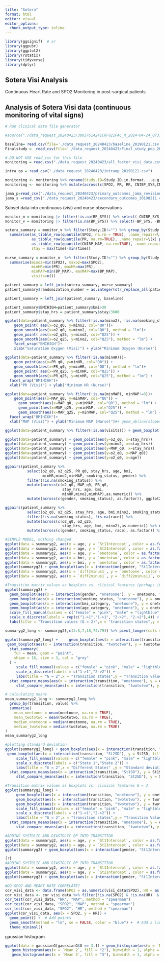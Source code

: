 ```yaml
---
title: "Sotera"
format: html
editor: visual
editor_options: 
  chunk_output_type: inline
---
```


```r
library(ggsignif)  # or
library(ggpubr)
library(ggplot2)
library(rstatix)
library(tidyverse)
library(dplyr)
```

## Sotera Visi Analysis

Continuous Heart Rate and SPO2 Monitoring in post-surgical patients

## Analysis of Sotera Visi data (continuous monitoring of vital signs)

```r
# Run clinical data file generator

#source("./data_request_20240423/30037614241CRFV21FAC_R_2024-04-24_0737.r")

baseline= read.csv(file='./data_request_20240423/baseline_20190121.csv')
Finalstudy =  read_csv(file='./data_request_20240423/Final_study_pop_20190107.csv')

# DO NOT USE read_csv for this file
monitoring = read.csv("./data_request_20240423/all_factor_visi_data.csv")

intra_op = read_csv("./data_request_20240423/intraop_20190121.csv")
```

```r
monitoring <- monitoring %>% rename(Study.ID=Study.ID.in.format....e.g..ppp.ss.nnnn.)
monitoring <- monitoring %>% mutate(across(c(SPO2, PR, RR, CNIBP_SYS,CNIBP_DIA, CNIBP_MAP, BP_SYS, BP_MAP, BP_DIA, HR), as.double))
```

```r
jama_p=read_csv("./data_request_20240423/primary_outcomes_jama_revision.csv")
jama_s =read_csv("./data_request_20240423/secondary_outcomes_20190211.csv")
```

Subset data into continuous (visi) and nurse observations

```r
monitor_n = monitoring |> filter(!is.na(BP_SYS)) %>% select(-CNIBP_SYS, -CNIBP_DIA, -CNIBP_MAP) 
monitor_v = monitoring |> filter(is.na(BP_SYS)) %>% select(-BP_SYS, -BP_DIA, -BP_MAP) %>% mutate(time = as_datetime(dev_reading_tm, format = "%d%b%Y:%H:%M:%S"))
```

```r
sotera_summary = monitor_v %>% filter(Study.ID!="") %>% group_by(Study.ID) %>% 
  summarise(as_tibble_row(quantile(SPO2, na.rm = TRUE), .name_repair=\(x) paste0('o2_q', parse_number(x))), 
            as_tibble_row(quantile(PR, na.rm=TRUE), .name_repair=\(x) paste0('PR_q', parse_number(x))),
            as_tibble_row(quantile(CNIBP_MAP, na.rm=TRUE), .name_repair=\(x) paste0('MAP_q', parse_number(x))),
            stay = max(time)-min(time))
            
nurse_summary = monitor_n  %>% filter(Study.ID!="") %>% group_by(Study.ID) %>% 
  summarise(mino2=min(SPO2), maxo2=max(SPO2), 
            minHR=min(PR), maxHR=max(PR), 
            minMAP=min(BP_MAP), maxMAP=max(BP_MAP),
            visits=n())

patient_summary = left_join(sotera_summary, nurse_summary)
patient_summary$randomization_number = as.integer(str_replace_all(patient_summary$Study.ID,'-',''))

patient_summary = left_join(patient_summary, baseline)
```

```r
patient_summary$BMIHIGH=patient_summary$bmi>30
patient_summary$stay_hrs = patient_summary$stay/3600
```

```r


ggplot(data=patient_summary %>% filter(!is.na(mino2), !is.na(smoking_status))) + 
    geom_point( aes(x=o2_q0, y=mino2, col="Q0"))+ 
    geom_smooth(aes(x=o2_q0, y=mino2, col="Q0"), method = "lm")+
    geom_point( aes(x=o2_q25, y=mino2, col="Q25")) + 
    geom_smooth(aes(x=o2_q25, y=mino2, col="Q25"), method = "lm") + 
    facet_wrap("BMIHIGH")+
    xlab("Saturation Oxygen (Visi)") + ylab("Minimum Oxygen (Nurse)")
  
ggplot(data=patient_summary %>% filter(!is.na(minHR)))+
    geom_point(aes(x=PR_q0, y=minHR, col="Q0")) +
    geom_smooth(aes(x=PR_q0, y=minHR, col="Q0"), method = "lm")+
    geom_point( aes(x=PR_q25, y=minHR, col="Q25")) +  
    geom_smooth(aes(x=PR_q25, y=minHR, col="Q25"), method = "lm") + 
  facet_wrap("BMIHIGH")+ 
  xlab("PR (Visi)") + ylab("Minimum HR (Nurse)")

ggplot(data=patient_summary %>% filter(!is.na(minMAP), minMAP!=0))+
    geom_point(aes(x=MAP_q0, y=minMAP, col="Q0")) +
      geom_smooth(aes(x=MAP_q0, y=minMAP, col="Q0"), method = "lm") + 
      geom_point(aes(x=MAP_q25, y=minMAP, col="Q25")) +
      geom_smooth(aes(x=MAP_q25, y=minMAP, col="Q25"), method = "lm") + 
  facet_wrap("BMIHIGH")+ 
  xlab("MAP (Visi)") + ylab("Minimum MAP (Nurse)")#+ geom_abline(slope=1) 

```

```r
ggplot(data=patient_summary %>% filter(!is.na(visits))) + geom_boxplot(aes(y=stay_hrs, x=as.factor(visits)))
```

```r

ggplot(data=patient_summary) + geom_point(aes(y=o2_q0, x=stay_hrs))
ggplot(data=patient_summary) + geom_point(aes(y=mino2, x=stay_hrs))
ggplot(data=patient_summary) + geom_point(aes(y=MAP_q0, x=stay_hrs))
ggplot(data=patient_summary) + geom_point(aes(y=o2_q0, x=MAP_q0))
ggplot(data=patient_summary) + geom_point(aes(y=o2_q0, x=age))


```

```r
ggpairs(patient_summary %>% 
          select(o2_q0, o2_q25, PR_q0, stay_hrs, age, bmi,
                 minHR,mino2,minMAP, smoking_status, gender) %>% 
          filter(!is.na(smoking_status)) %>%
          mutate(across(c(o2_q0, MAP_q0, PR_q0, 
                          stay_hrs, age, bmi,
                          minHR,mino2,minMAP),as.numeric)) %>% 
          mutate(across(c(gender, smoking_status), as.factor)), ggplot2::aes(colour=gender))
```

```r

ggpairs(patient_summary %>% 
          select(o2_q0, o2_q25, stay_hrs, age, bmi,mino2, smoking_status, gender, race) %>% 
          filter(!is.na(smoking_status), !is.na(race)) %>%
          mutate(across(c(o2_q0, o2_q25, 
                          stay_hrs, age, bmi, mino2),as.numeric)) %>% mutate(race2=race==1) %>% 
          mutate(across(c(gender, smoking_status, race), as.factor)) %>% select(-race), ggplot2::aes(colour=race2))
```

```r
#SIMPLE MODEL, nothing changed
ggplot(data = summaryg2, aes(x = age, y = `St1Intercept`, color = as.factor(gender))) + geom_point()
ggplot(data = summaryg2, aes(x = age, y = `St2Intercept`, color = as.factor(gender))) + geom_point()
ggplot(data = summaryg2, aes(x = age, y = `onetoone`, color = as.factor(gender))) + geom_point() + ylim(0,0.08) 
ggplot(data = summaryg2, aes(x = bmi, y = `onetotwo`, color = as.factor(smoking_status))) + geom_point() + ylim(0.95,1) + xlim(20,40)
ggplot(data = summaryg2, aes(x = bmi, y = `onetotwo`, color = as.factor(gender))) + geom_point() + ylim(0.95,1) + xlim(20,40)
ggplot(summaryg2) + geom_boxplot(aes(x = interaction(gender, "St1Intercept"), y = St1Intercept, fill = gender), na.rm = TRUE) + geom_boxplot(aes(x = interaction(gender, "St2Intercept"), y = St2Intercept, fill = gender), na.rm = TRUE) + scale_fill_manual(values = c("female" = "pink", "male" = "lightblue")) + labs(title = "Boxplot of St1Intercept and St2Intercept by Gender",x = "gender",y = "Intercept Value") +theme_minimal()
ggplot(data = summaryg2, aes(x = `diff2minus1`, y = `onetoone`, color = as.factor(age > 50))) + geom_point() + ylim(0.9,1)
ggplot(data = summaryg2, aes(x = `diff2minus1`, y = `diff22minus11`, color = as.factor(bmi>26))) + geom_point() 

```

```r
#Transition matrix values as boxplots vs. clinical features (perhaps including nurse measurements?)jk G = 2
ggplot(summaryg2) + 
  geom_boxplot(aes(x = interaction(gender, "onetoone"), y = onetoone, fill = gender), na.rm = TRUE) + geom_boxplot(aes(x = interaction(gender, "twototwo"), y = twototwo, fill = gender), na.rm = TRUE) + 
  geom_boxplot(aes(x = interaction(smoking_status, "onetoone"), y = onetoone, fill = smoking_status), na.rm = TRUE) + geom_boxplot(aes(x = interaction(smoking_status, "twototwo"), y = twototwo, fill = smoking_status), na.rm = TRUE) + 
  geom_boxplot(aes(x = interaction(bmi_category, "onetoone"), y = onetoone, fill = bmi_category), na.rm = TRUE) + geom_boxplot(aes(x = interaction(bmi_category, "twototwo"), y = twototwo, fill = bmi_category), na.rm = TRUE) + 
  geom_boxplot(aes(x = interaction(age_category, "onetoone"), y = onetoone, fill = age_category), na.rm = TRUE) + geom_boxplot(aes(x = interaction(age_category, "twototwo"), y = twototwo, fill = age_category), na.rm = TRUE) + 
  scale_fill_manual(values = c("female" = "pink", "male" = "lightblue", "smoking" = "green3", "non-smoking" = "blue4", "BMI >= 25" = "yellow2","BMI < 25" = "red3", "age >= 50" = "brown","age < 50" = "purple"))  + 
  scale_x_discrete(labels = rep(c("1->1","1->1", "2->2", "2->2"),4)) +
  labs(title = "Transition values (G = 2)",x = "transition states",y = "Intercept Value") +theme_minimal() + ylim(0.92,1) 

summaryg2_long <- summaryg2[,c(3:5,7,18,74:79)] %>% pivot_longer(cols = c(bmi_category, age_category, gender, smoking_status), names_to = "transition", values_to = "value")

ggplot(summaryg2_long) +     geom_boxplot(aes(x = interaction(transition, "onetoone"), y = onetoone, fill = value), na.rm = TRUE) + 
 geom_boxplot(aes(x = interaction(transition, "twototwo"), y = twototwo, fill = value), na.rm = TRUE) + facet_wrap(~ transition,  scales = "free_x") +
  stat_summary(
    fun = mean, geom = "point",
    shape = 16, size = 3, col = "grey"
  ) +
     scale_fill_manual(values = c("female" = "pink", "male" = "lightblue", "smoking" = "green3", "non-smoking" = "blue4", "BMI >= 30" = "yellow2","BMI < 30" = "red3", "age >= 50" = "brown","age < 50" = "purple"))  + 
     scale_x_discrete(labels = c("1->1","2->2")) +
     labs(title = "G = 2",x = "Transition states",y = "Transition values") + theme_minimal() + ylim(0.92,1) + 
  stat_compare_means(aes(x = interaction(transition, "onetoone"), y = onetoone, group = value),method = "t.test", label = "p.signif") + 
     stat_compare_means(aes(x = interaction(transition, "twototwo"), y = twototwo, group = value),method = "t.test", label = "p.signif")

# calculating means
mean_summaryg2_long <- summaryg2_long %>%
  group_by(transition, value) %>%
  summarise(
    mean_onetoone = mean(onetoone, na.rm = TRUE),
    mean_twototwo = mean(twototwo, na.rm = TRUE),
    median_onetoone = median(onetoone, na.rm = TRUE),
    median_twototwo = median(twototwo, na.rm = TRUE)
)
mean_summaryg2_long

#plotting standard deviation
ggplot(summaryg2_long) + geom_boxplot(aes(x = interaction(transition, "St1SD"), y = St1SD, fill = value), na.rm = TRUE) + 
 geom_boxplot(aes(x = interaction(transition, "St2SD"), y = St2SD, fill = value), na.rm = TRUE) + facet_wrap(~ transition,  scales = "free_x") +
     scale_fill_manual(values = c("female" = "pink", "male" = "lightblue", "smoking" = "green3", "non-smoking" = "blue4", "BMI >= 25" = "yellow2","BMI < 25" = "red3", "age >= 50" = "brown","age < 50" = "purple"))  + 
     scale_x_discrete(labels = c("State 1","State 2")) +
     labs(title = "G = 2",x = "Different States" ,y = "Standard deviation") + theme_minimal() +
  stat_compare_means(aes(x = interaction(transition, "St1SD"), y = St1SD, group = value),method = "t.test", label = "p.signif") + 
     stat_compare_means(aes(x = interaction(transition, "St2SD"), y = St2SD, group = value),method = "t.test", label = "p.signif")


```

```r
#Transition matrix values as boxplots vs. clinical features G = 3
ggplot(summaryg2_long) + 
     geom_boxplot(aes(x = interaction(transition, "onetoone"), y = onetoone, fill = value), na.rm = TRUE) + 
     geom_boxplot(aes(x = interaction(transition, "twototwo"), y = twototwo, fill = value), na.rm = TRUE) + facet_wrap(~ transition,  scales = "free_x") +
     geom_boxplot(aes(x = interaction(transition, "twototwo"), y = twototwo, fill = value), na.rm = TRUE) + facet_wrap(~ transition,  scales = "free_x") +
     scale_fill_manual(values = c("female" = "pink", "male" = "lightblue", "smoking" = "green3", "non-smoking" = "blue4", "BMI >= 25" = "yellow2","BMI < 25" = "red3", "age >= 50" = "brown","age < 50" = "purple"))  + 
     scale_x_discrete(labels = c("1->1","2->2")) +
     labs(title = "G = 2",x = "transition states",y = "Transition Values") + theme_minimal() + ylim(0.92,1) + 
  stat_compare_means(aes(x = interaction(transition, "onetoone"), y = onetoone, group = value),method = "t.test", label = "p.signif") + 
     stat_compare_means(aes(x = interaction(transition, "twototwo"), y = twototwo, group = value),method = "t.test", label = "p.signif")

```

```r
#ADDING SYSTOLIC AND DIASTOLIC BP INTO TRANSITION
ggplot(data = summaryg2, aes(x = age, y = `St1Intercept`, color = as.factor(gender))) + geom_point()
ggplot(data = summaryg2, aes(x = age, y = `St2Intercept`, color = as.factor(gender))) + geom_point()
ggplot(summaryg2) + geom_boxplot(aes(x = interaction(gender, "St1Intercept"), y = St1Intercept, fill = gender), na.rm = TRUE) + geom_boxplot(aes(x = interaction(gender, "St2Intercept"), y = St2Intercept, fill = gender), na.rm = TRUE) + scale_fill_manual(values = c("female" = "pink", "male" = "lightblue")) + labs(title = "Boxplot of St1Intercept and St2Intercept by Gender",x = "gender",y = "Intercept Value") +theme_minimal()
```

```r
{r} 
#ADDING SYSTOLIC AND DIASTOLIC BP INTO TRANSITION
ggplot(data = summaryg2, aes(x = age, y = `St1Intercept`, color = as.factor(gender))) + geom_point()
ggplot(data = summaryg2, aes(x = age, y = `St2Intercept`, color = as.factor(gender))) + geom_point()
ggplot(summaryg2) + geom_boxplot(aes(x = interaction(gender, "St1Intercept"), y = St1Intercept, fill = gender), na.rm = TRUE) + geom_boxplot(aes(x = interaction(gender, "St2Intercept"), y = St2Intercept, fill = gender), na.rm = TRUE) + scale_fill_manual(values = c("female" = "pink", "male" = "lightblue")) + labs(title = "Boxplot of St1Intercept and St2Intercept by Gender",x = "gender",y = "Intercept Value") +theme_minimal()
```

```r
#DO SPO2 AND HEART RATE CORRELATE?
cor_visi_data <- data.frame(SPO2 = as.numeric(visi_data$SPO2), HR = as.numeric(visi_data$HR), StudyID = visi_data$StudyID, MAP = as.numeric(visi_data$CNIBP_MAP))
cor_visi_data <- cor_visi_data %>% filter(!is.na(SPO2) & !is.na(HR)  & !is.na(MAP)) %>% filter(StudyID == "376010094")
cor_test(cor_visi_data, "HR", "MAP", method = "spearman")
cor_test(cor_visi_data, "SPO2", "MAP", method = "spearman")
cor_test(cor_visi_data, "SPO2", "HR", method = "spearman")
ggplot(cor_visi_data, aes(x = SPO2, y = HR)) +
  geom_point() +  # Add points
  geom_smooth(method = "lm", se = FALSE, color = "blue") +  # Add a linear regression line
  theme_minimal()
```

gaussian histogram

```r
ggplot(data = gaussianG[gaussianG$G == 3,]) + geom_histogram(aes(x = `Mean 1`, fill = "1"), binwidth = 1, alpha = 0.5) +
   geom_histogram(aes(x = `Mean 2`, fill = "2"), binwidth = 1, alpha = 0.5) +
   geom_histogram(aes(x = `Mean 3`, fill = "3"), binwidth = 1, alpha = 0.5) +  scale_fill_viridis(discrete = TRUE) + geom_vline(xintercept = 90, linetype = "dashed") + theme_minimal() + labs(x = "MeanSPO2", y = "Frequency") 
```
